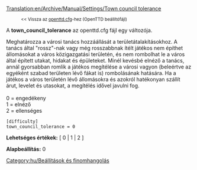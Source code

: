 [[Translation:en/Archive/Manual/Settings/Town council tolerance]]

:<small><< Vissza az [[hu/openttd.cfg|openttd.cfg]]-hez (OpenTTD beállítófájl)</small>


A '''town_council_tolerance''' az openttd.cfg fájl egy változója.

Meghatározza a városi tanács hozzáállását a területátalakításokhoz. A tanács által "rossz"-nak vagy még rosszabbnak ítélt játékos nem építhet állomásokat a város közigazgatási területén, és nem rombolhat le a város által épített utakat, hidakat és épületeket. Minél kevésbé elnéző a tanács, annál gyorsabban romlik a játékos megítélése a városi vagyon (beleértve az egyéként szabad területen lévő fákat is) rombolásának hatására. Ha a játékos a város területén lévő állomásokra és azokról hatékonyan szállít árut, levelet és utasokat, a megítélés idővel javulni fog.<br><br>
0 = engedékeny<br>
1 = elnéző<br>
2 = ellenséges<br>

<pre>
[difficulty]
town_council_tolerance = 0
</pre>

'''Lehetséges értékek:''' [ 0 | 1 | 2 ]

'''Alapbeállítás:''' 0


[[Category:hu/Beállítások és finomhangolás]]